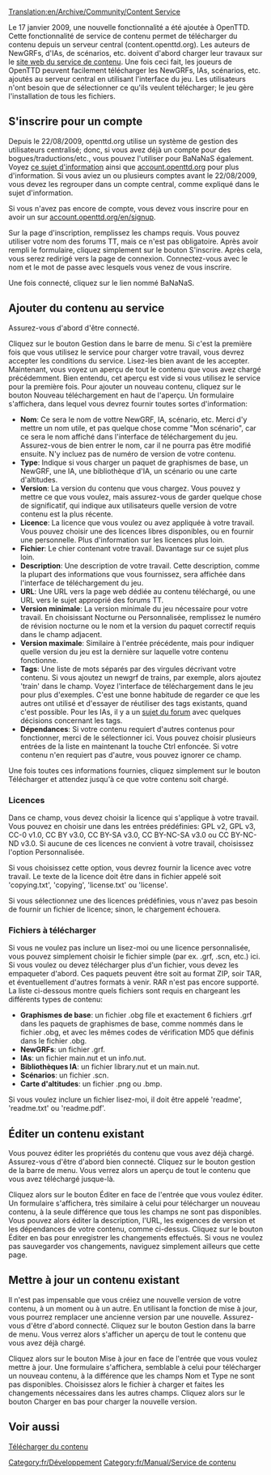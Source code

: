 [[Translation:en/Archive/Community/Content Service]]


{{fr/Note|Vous avez besoin d'au moins [[fr/Archive/OpenTTD/OpenTTD 0.7.0|OpenTTD 0.7.0]] ou de r15126 pour pouvoir utiliser cette fonction de téléchargement dans le jeu.}}

Le 17 janvier 2009, une nouvelle fonctionnalité a été ajoutée à OpenTTD. Cette fonctionnalité de service de contenu permet de télécharger du contenu depuis un serveur central (content.openttd.org). Les auteurs de NewGRFs, d'IAs, de scénarios, etc. doivent d'abord charger leur travaux sur le [http://content.openttd.org/ site web du service de contenu]. Une fois ceci fait, les joueurs de OpenTTD peuvent facilement télécharger les NewGRFs, IAs, scénarios, etc. ajoutés au serveur central en utilisant l'interface du jeu. Les utilisateurs n'ont besoin que de sélectionner ce qu'ils veulent télécharger; le jeu gère l'installation de tous les fichiers.

==S'inscrire pour un compte==
Depuis le 22/08/2009, openttd.org utilise un système de gestion des utilisateurs centralisé; donc, si vous avez déjà un compte pour des bogues/traductions/etc., vous pouvez l'utiliser pour BaNaNaS également. Voyez [http://www.openttd.org/en/news/101 ce sujet d'information] ainsi que [http://account.openttd.org account.openttd.org] pour plus d'information. Si vous aviez un ou plusieurs comptes avant le 22/08/2009, vous devez les regrouper dans un compte central, comme expliqué dans le sujet d'information.

Si vous n'avez pas encore de compte, vous devez vous inscrire pour en avoir un sur [http://account.openttd.org/en/signup account.openttd.org/en/signup].

Sur la page d'inscription, remplissez les champs requis. Vous pouvez utiliser votre nom des forums TT, mais ce n'est pas obligatoire. Après avoir rempli le formulaire, cliquez simplement sur le bouton S'inscrire. Après cela, vous serez redirigé vers la page de connexion. Connectez-vous avec le nom et le mot de passe avec lesquels vous venez de vous inscrire.

Une fois connecté, cliquez sur le lien nommé BaNaNaS.

==Ajouter du contenu au service==
Assurez-vous d'abord d'être connecté.

Cliquez sur le bouton Gestion dans le barre de menu. Si c'est la première fois que vous utilisez le service pour charger votre travail, vous devrez accepter les conditions du service. Lisez-les bien avant de les accepter.
{{fr/Note|Vous n'êtes autorisé à charger que du contenu dont vous êtes (un des) auteur original!}}
Maintenant, vous voyez un aperçu de tout le contenu que vous avez chargé précédemment. Bien entendu, cet aperçu est vide si vous utilisez le service pour la première fois. Pour ajouter un nouveau contenu, cliquez sur le bouton Nouveau téléchargement en haut de l'aperçu. Un formulaire s'affichera, dans lequel vous devrez fournir toutes sortes d'information:
* '''Nom''': Ce sera le nom de vottre NewGRF, IA, scénario, etc. Merci d'y mettre un nom utile, et pas quelque chose comme "Mon scénario", car ce sera le nom affiché dans l'interface de téléchargement du jeu. Assurez-vous de bien entrer le nom, car il ne pourra pas être modifié ensuite. N'y incluez pas de numéro de version de votre contenu.
* '''Type''': Indique si vous charger un paquet de graphismes de base, un NewGRF, une IA, une bibliothèque d'IA, un scénario ou une carte d'altitudes.
* '''Version''': La version du contenu que vous chargez. Vous pouvez y mettre ce que vous voulez, mais assurez-vous de garder quelque chose de significatif, qui indique aux utilisateurs quelle version de votre contenu est la plus récente.
* '''Licence''': La licence que vous voulez ou avez appliquée à votre travail. Vous pouvez choisir une des licences libres disponibles, ou en fournir une personnelle. Plus d'information sur les licences plus loin.
* '''Fichier''': Le chier contenant votre travail. Davantage sur ce sujet plus loin.
* '''Description''': Une description de votre travail. Cette description, comme la plupart des informations que vous fournissez, sera affichée dans l'interface de téléchargement du jeu.
* '''URL''': Une URL vers la page web dédiée au contenu téléchargé, ou une URL vers le sujet approprié des forums TT.
* '''Version minimale''': La version minimale du jeu nécessaire pour votre travail. En choisissant Nocturne ou Personnalisée, remplissez le numéro de révision nocturne ou le nom et la version du paquet correctif requis dans le champ adjacent.
* '''Version maximale''': Similaire à l'entrée précédente, mais pour indiquer quelle version du jeu est la dernière sur laquelle votre contenu fonctionne.
* '''Tags''': Une liste de mots séparés par des virgules décrivant votre contenu. Si vous ajoutez un newgrf de trains, par exemple, alors ajoutez 'train' dans le champ. Voyez l'interface de téléchargement dans le jeu pour plus d'exemples. C'est une bonne habitude de regarder ce que les autres ont utilisé et d'essayer de réutiliser des tags existants, quand c'est possible. Pour les IAs, il y a un [http://www.tt-forums.net/viewtopic.php?f=65&t=41473 sujet du forum] avec quelques décisions concernant les tags. 
* '''Dépendances''': Si votre contenu requiert d'autres contenus pour fonctionner, merci de le sélectionner ici. Vous pouvez choisir plusieurs entrées de la liste en maintenant la touche Ctrl enfoncée. Si votre contenu n'en requiert pas d'autre, vous pouvez ignorer ce champ.

Une fois toutes ces informations fournies, cliquez simplement sur le bouton Télécharger et attendez jusqu'à ce que votre contenu soit chargé.

===Licences===
Dans ce champ, vous devez choisir la licence qui s'applique à votre travail. Vous pouvez en choisir une dans les entrées prédéfinies: GPL v2, GPL v3, CC-0 v1.0, CC BY v3.0, CC BY-SA v3.0, CC BY-NC-SA v3.0 ou CC BY-NC-ND v3.0. Si aucune de ces licences ne convient à votre travail, choisissez l'option Personnalisée.

Si vous choisissez cette option, vous devrez fournir la licence avec votre travail. Le texte de la licence doit être dans in fichier appelé soit 'copying.txt', 'copying', 'license.txt' ou 'license'.

Si vous sélectionnez une des licences prédéfinies, vous n'avez pas besoin de fournir un fichier de licence; sinon, le chargement échouera.

===Fichiers à télécharger===
Si vous ne voulez pas inclure un lisez-moi ou une licence personnalisée, vous pouvez simplement choisir le fichier simple (par ex. .grf, .scn, etc.) ici. Si vous voulez ou devez télécharger plus d'un fichier, vous devez les empaqueter d'abord. Ces paquets peuvent être soit au format ZIP, soir TAR, et éventuellement d'autres formats à venir. RAR n'est pas encore supporté.
<br />La liste ci-dessous montre quels fichiers sont requis en chargeant les différents types de contenu:
*'''Graphismes de base''': un fichier .obg file et exactement 6 fichiers .grf dans les paquets de graphismes de base, comme nommés dans le fichier .obg, et avec les mêmes codes de vérification MD5 que définis dans le fichier .obg.
*'''NewGRFs''': un fichier .grf.
*'''IAs''': un fichier main.nut et un info.nut.
*'''Bibliothèques IA''': un fichier library.nut et un main.nut.
*'''Scénarios''': un fichier .scn.
*'''Carte d'altitudes''': un fichier .png ou .bmp.


Si vous voulez inclure un fichier lisez-moi, il doit être appelé 'readme', 'readme.txt' ou 'readme.pdf'.

==Éditer un contenu existant==
Vous pouvez éditer les propriétés du contenu que vous avez déjà chargé. Assurez-vous d'être d'abord bien connecté.
Cliquez sur le bouton gestion de la barre de menu. Vous verrez alors un aperçu de tout le contenu que vous avez téléchargé jusque-là.

Cliquez alors sur le bouton Éditer en face de l'entrée que vous voulez éditer. Un formulaire s'affichera, très similaire à celui pour télécharger un nouveau contenu, à la seule différence que tous les champs ne sont pas disponibles. Vous pouvez alors éditer la description, l'URL, les exigences de version et les dépendances de votre contenu, comme ci-dessus. Cliquez sur le bouton Éditer en bas pour enregistrer les changements effectués. Si vous ne voulez pas sauvegarder vos changements, naviguez simplement ailleurs que cette page.

==Mettre à jour un contenu existant==
Il n'est pas impensable que vous créiez une nouvelle version de votre contenu, à un moment ou à un autre. En utilisant la fonction de mise à jour, vous pourrez remplacer une ancienne version par une nouvelle. Assurez-vous d'être d'abord connecté.
Cliquez sur le bouton Gestion dans la barre de menu. Vous verrez alors s'afficher un aperçu de tout le contenu que vous avez déjà chargé.

Cliquez alors sur le bouton Mise à jour en face de l'entrée que vous voulez mettre à jour. Une formulaire s'affichera, semblable à celui pour télécharger un nouveau contenu, à la différence que les champs Nom et Type ne sont pas disponibles. Choisissez alors le fichier à charger et faites les changements nécessaires dans les autres champs. Cliquez alors sur le bouton Charger en bas pour charger la nouvelle version.

==Voir aussi==
[[fr/Manual/Contenu En-ligne|Télécharger du contenu]]

[[Category:fr/Développement]]
[[Category:fr/Manual/Service de contenu]]